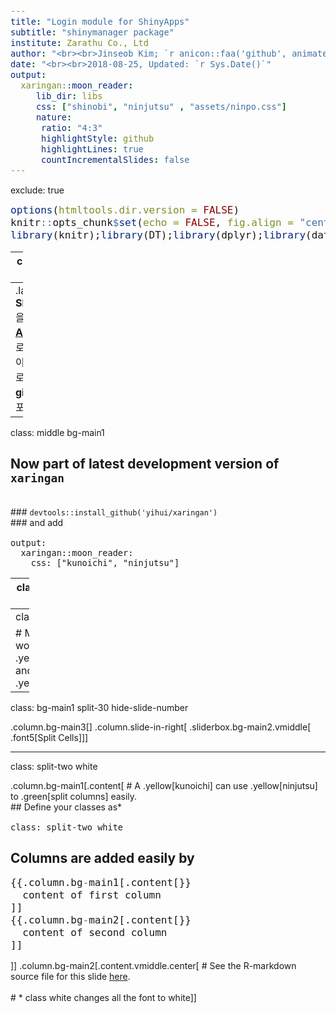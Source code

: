 ```yaml
---
title: "Login module for ShinyApps"
subtitle: "shinymanager package"
institute: Zarathu Co., Ltd
author: "<br><br>Jinseob Kim; `r anicon::faa('github', animate='float', rtext='jinseob2kim')`"
date: "<br><br>2018-08-25, Updated: `r Sys.Date()`"
output:
  xaringan::moon_reader:
     lib_dir: libs
     css: ["shinobi", "ninjutsu" , "assets/ninpo.css"]
     nature:
      ratio: "4:3"
      highlightStyle: github
      highlightLines: true
      countIncrementalSlides: false 
---
```

exclude: true

<style type="text/css">
code.r{
  font-size: 16px;
}
pre {
  font-size: 16px !important;
}
</style>

```r
options(htmltools.dir.version = FALSE)
knitr::opts_chunk$set(echo = FALSE, fig.align = "center")
library(knitr);library(DT);library(dplyr);library(data.table);library(rmarkdown);library(readr);library(purrr);library(tidyr)
```



---
class: bg-main1

# Executive Summary 

개인 PC에서 직접 **ShinyApps**를 이용할 수 있도록 
### Teach you how to learn R

--
.large[
- **ShinyApps**을 **[Rstudio Addins](https://rstudio.github.io/rstudioaddins/)**으로 만든 후, 이를 패키지로 만들어 **github**에 배포하였다.
]


---

class: middle bg-main1


## Now part of latest development version of `xaringan`
<br>
### `devtools::install_github('yihui/xaringan')`
<br>
### and add

```
output:
  xaringan::moon_reader:
    css: ["kunoichi", "ninjutsu"]
```


---
class: middle bg-main1

# How .yellow[should] you use R?


---
class: bg-main1

# Making your R work .yellow[organized] and .yellow[portable]


---

class: bg-main1 split-30 hide-slide-number

.column.bg-main3[
]
.column.slide-in-right[
.sliderbox.bg-main2.vmiddle[
.font5[Split Cells]
]]



---

class: split-two white

.column.bg-main1[.content[
# A .yellow[kunoichi] can use .yellow[ninjutsu] to .green[split columns] easily.
<br>
## Define your classes as*
```{}
class: split-two white
```

## Columns are added easily by 
```r
{{.column.bg-main1[.content[}}
  content of first column
]]
{{.column.bg-main2[.content[}}
  content of second column
]]
```
]]
.column.bg-main2[.content.vmiddle.center[
# See the R-markdown source file for this slide [here](https://github.com/emitanaka/ninja-theme).
<br><br>
# * class white changes all the font to white
]]